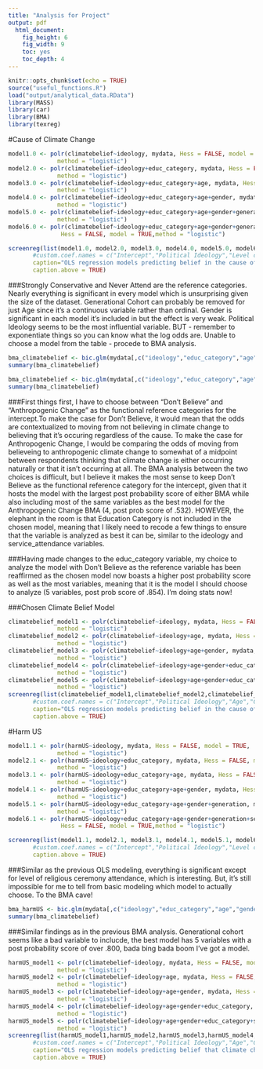 ```yaml
---
title: "Analysis for Project"
output: pdf
  html_document: 
    fig_height: 6
    fig_width: 9
    toc: yes
    toc_depth: 4
---
```


```r
knitr::opts_chunk$set(echo = TRUE)
source("useful_functions.R")
load("output/analytical_data.RData")
library(MASS)
library(car)
library(BMA)
library(texreg)
```
#Cause of Climate Change
```r
model1.0 <- polr(climatebelief~ideology, mydata, Hess = FALSE, model = TRUE,
              method = "logistic")
model2.0 <- polr(climatebelief~ideology+educ_category, mydata, Hess = FALSE, model = TRUE,
              method = "logistic")
model3.0 <- polr(climatebelief~ideology+educ_category+age, mydata, Hess = FALSE, model = TRUE,
              method = "logistic")
model4.0 <- polr(climatebelief~ideology+educ_category+age+gender, mydata, Hess = FALSE, model = TRUE,
              method = "logistic")
model5.0 <- polr(climatebelief~ideology+educ_category+age+gender+generation, mydata, Hess = FALSE, model = TRUE,
              method = "logistic")
model6.0 <- polr(climatebelief~ideology+educ_category+age+gender+generation+service_attendance, mydata, 
               Hess = FALSE, model = TRUE,method = "logistic")

screenreg(list(model1.0, model2.0, model3.0, model4.0, model5.0, model6.0),
       #custom.coef.names = c("Intercept","Political Ideology","Level of Education","Age","Gender","Age Cohort","Religious Service Attendance"),
       caption="OLS regression models predicting belief in the cause of climate change",
       caption.above = TRUE)
```
###Strongly Conservative and Never Attend are the reference categories. Nearly everything is significant in every model which is unsurprising given the size of the dataset. Generational Cohort can probably be removed for just Age since it's a continuous variable rather than ordinal. Gender is significant in each model it's included in but the effect is very weak. Political Ideology seems to be the most influential variable. BUT - remember to exponentiate things so you can know what the log odds are. Unable to choose a model from the table - procede to BMA analysis.
```r
bma_climatebelief <- bic.glm(mydata[,c("ideology","educ_category","age","gender","generation","service_attendance")],mydata$climatebelief=="Anthropogenic Change", glm.family=binomial)
summary(bma_climatebelief)

bma_climatebelief <- bic.glm(mydata[,c("ideology","educ_category","age","gender","generation","service_attendance")],mydata$climatebelief=="Don't Believe", glm.family=binomial)
summary(bma_climatebelief)
```
###First things first, I have to choose between "Don't Believe" and "Anthropogenic Change" as the functional reference categories for the intercept.To make the case for Don't Believe, it would mean that the odds are contextualized to moving from not believing in climate change to believing that it's occuring regardless of the cause. To make the case for Anthropogenic Change, I would be comparing the odds of moving from believeing to anthropogenic climate change to somewhat of a midpoint between respondents thinking that climate change is either occurring naturally or that it isn't occurring at all. The BMA analysis between the two choices is difficult, but I believe it makes the most sense to keep Don't Believe as the functional reference category for the intercept, given that it hosts the model with the largest post probability score of either BMA while also including most of the same variables as the best model for the Anthropogenic Change BMA (4, post prob score of .532). HOWEVER, the elephant in the room is that Education Category is not included in the chosen model, meaning that I likely need to recode a few things to ensure that the variable is analyzed as best it can be, similar to the ideology and service_attendance variables.

###Having made changes to the educ_category variable, my choice to analyze the model with Don't Believe as the reference variable has been reaffirmed as the chosen model now boasts a higher post probability score as well as the most variables, meaning that it is the model I should choose to analyze (5 variables, post prob score of .854). I'm doing stats now!


###Chosen Climate Belief Model
```r
climatebelief_model1 <- polr(climatebelief~ideology, mydata, Hess = FALSE, model = TRUE,
              method = "logistic")
climatebelief_model2 <- polr(climatebelief~ideology+age, mydata, Hess = FALSE, model = TRUE,
              method = "logistic")
climatebelief_model3 <- polr(climatebelief~ideology+age+gender, mydata, Hess = FALSE, model = TRUE,
              method = "logistic")
climatebelief_model4 <- polr(climatebelief~ideology+age+gender+educ_category, mydata, Hess = FALSE, model = TRUE,
              method = "logistic")
climatebelief_model5 <- polr(climatebelief~ideology+age+gender+educ_category+service_attendance, mydata, Hess = FALSE, model = TRUE,
              method = "logistic")
screenreg(list(climatebelief_model1,climatebelief_model2,climatebelief_model3,climatebelief_model4,climatebelief_model5),
       #custom.coef.names = c("Intercept","Political Ideology","Age","Gender","Level of Education","Religious Service Attendance"),
       caption="OLS regression models predicting belief in the cause of climate change",
       caption.above = TRUE)
```

#Harm US
```r
model1.1 <- polr(harmUS~ideology, mydata, Hess = FALSE, model = TRUE,
              method = "logistic")
model2.1 <- polr(harmUS~ideology+educ_category, mydata, Hess = FALSE, model = TRUE,
              method = "logistic")
model3.1 <- polr(harmUS~ideology+educ_category+age, mydata, Hess = FALSE, model = TRUE,
              method = "logistic")
model4.1 <- polr(harmUS~ideology+educ_category+age+gender, mydata, Hess = FALSE, model = TRUE,
              method = "logistic")
model5.1 <- polr(harmUS~ideology+educ_category+age+gender+generation, mydata, Hess = FALSE, model = TRUE,
              method = "logistic")
model6.1 <- polr(harmUS~ideology+educ_category+age+gender+generation+service_attendance, mydata, 
               Hess = FALSE, model = TRUE,method = "logistic")

screenreg(list(model1.1, model2.1, model3.1, model4.1, model5.1, model6.1),
       #custom.coef.names = c("Intercept","Political Ideology","Level of Education","Age","Gender","Age Cohort","Religious Service Attendance"),
       caption.above = TRUE)
```
###Similar as the previous OLS modeling, everything is significant except for level of religious ceremony attendance, which is interesting. But, it's still impossible for me to tell from basic modeling which model to actually choose. To the BMA cave!
```r
bma_harmUS <- bic.glm(mydata[,c("ideology","educ_category","age","gender","generation","service_attendance")],mydata$harmUS, glm.family=binomial)
summary(bma_climatebelief)
```
###Similar findings as in the previous BMA analysis. Generational cohort seems like a bad variable to inclucde, the best model has 5 variables with a post probability score of over .800, bada bing bada boom I've got a model.

```r
harmUS_model1 <- polr(climatebelief~ideology, mydata, Hess = FALSE, model = TRUE,
              method = "logistic")
harmUS_model2 <- polr(climatebelief~ideology+age, mydata, Hess = FALSE, model = TRUE,
              method = "logistic")
harmUS_model3 <- polr(climatebelief~ideology+age+gender, mydata, Hess = FALSE, model = TRUE,
              method = "logistic")
harmUS_model4 <- polr(climatebelief~ideology+age+gender+educ_category, mydata, Hess = FALSE, model = TRUE,
              method = "logistic")
harmUS_model5 <- polr(climatebelief~ideology+age+gender+educ_category+service_attendance, mydata, Hess = FALSE, model = TRUE,
              method = "logistic")
screenreg(list(harmUS_model1,harmUS_model2,harmUS_model3,harmUS_model4,harmUS_model5),
       #custom.coef.names = c("Intercept","Political Ideology","Age","Gender","Level of Education","Religious Service Attendance"),
       caption="OLS regression models predicting belief that climate change will harm the United States",
       caption.above = TRUE)
```